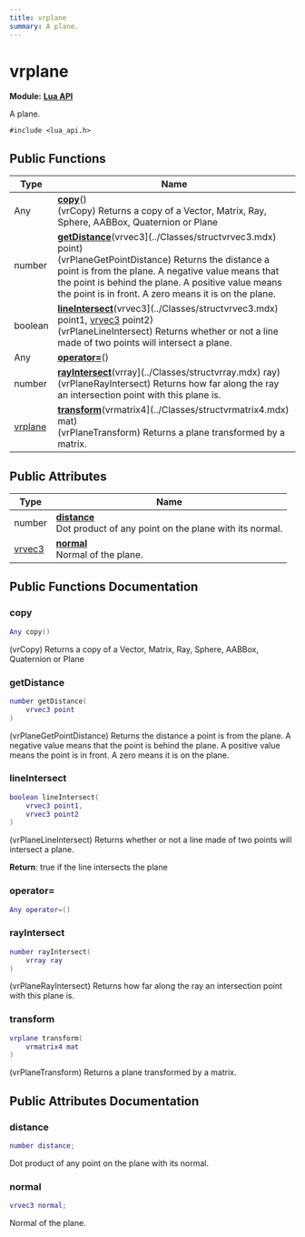 ```yaml
---
title: vrplane
summary: A plane. 
---
```


# vrplane

**Module:** **[Lua API](../Modules/group__api__lua.mdx)**

A plane. 

`#include <lua_api.h>`

## Public Functions

| Type           | Name           |
| -------------- | -------------- |
| Any | **[copy](../Classes/structvrplane.mdx#copy)**()<br />(vrCopy) Returns a copy of a Vector, Matrix, Ray, Sphere, AABBox, Quaternion or Plane  |
| number | **[getDistance](../Classes/structvrplane.mdx#getdistance)**(vrvec3](../Classes/structvrvec3.mdx) point)<br />(vrPlaneGetPointDistance) Returns the distance a point is from the plane. A negative value means that the point is behind the plane. A positive value means the point is in front. A zero means it is on the plane.  |
| boolean | **[lineIntersect](../Classes/structvrplane.mdx#lineintersect)**(vrvec3](../Classes/structvrvec3.mdx) point1, [vrvec3](../Classes/structvrvec3.mdx) point2)<br />(vrPlaneLineIntersect) Returns whether or not a line made of two points will intersect a plane.  |
| Any | **[operator=](../Classes/structvrplane.mdx#operator=)**() |
| number | **[rayIntersect](../Classes/structvrplane.mdx#rayintersect)**(vrray](../Classes/structvrray.mdx) ray)<br />(vrPlaneRayIntersect) Returns how far along the ray an intersection point with this plane is.  |
| [vrplane](../Classes/structvrplane.mdx) | **[transform](../Classes/structvrplane.mdx#transform)**(vrmatrix4](../Classes/structvrmatrix4.mdx) mat)<br />(vrPlaneTransform) Returns a plane transformed by a matrix.  |

## Public Attributes

| Type           | Name           |
| -------------- | -------------- |
| number | **[distance](../Classes/structvrplane.mdx#distance)** <br />Dot product of any point on the plane with its normal.  |
| [vrvec3](../Classes/structvrvec3.mdx) | **[normal](../Classes/structvrplane.mdx#normal)** <br />Normal of the plane.  |

## Public Functions Documentation

### copy

```lua
Any copy()
```

(vrCopy) Returns a copy of a Vector, Matrix, Ray, Sphere, AABBox, Quaternion or Plane 

### getDistance

```lua
number getDistance(
    vrvec3 point
)
```

(vrPlaneGetPointDistance) Returns the distance a point is from the plane. A negative value means that the point is behind the plane. A positive value means the point is in front. A zero means it is on the plane. 

### lineIntersect

```lua
boolean lineIntersect(
    vrvec3 point1,
    vrvec3 point2
)
```

(vrPlaneLineIntersect) Returns whether or not a line made of two points will intersect a plane. 

**Return**: true if the line intersects the plane 

### operator=

```lua
Any operator=()
```

### rayIntersect

```lua
number rayIntersect(
    vrray ray
)
```

(vrPlaneRayIntersect) Returns how far along the ray an intersection point with this plane is. 

### transform

```lua
vrplane transform(
    vrmatrix4 mat
)
```

(vrPlaneTransform) Returns a plane transformed by a matrix. 

## Public Attributes Documentation

### distance

```lua
number distance;
```

Dot product of any point on the plane with its normal. 

### normal

```lua
vrvec3 normal;
```

Normal of the plane. 
